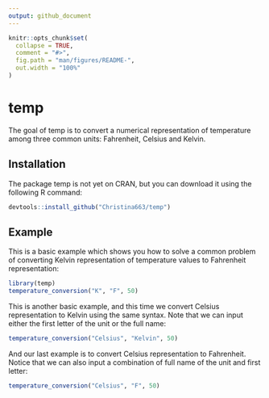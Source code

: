 ```yaml
---
output: github_document
---
```


<!-- README.md is generated from README.Rmd. Please edit that file -->

```r
knitr::opts_chunk$set(
  collapse = TRUE,
  comment = "#>",
  fig.path = "man/figures/README-",
  out.width = "100%"
)
```

# temp

<!-- badges: start -->
<!-- badges: end -->

The goal of temp is to convert a numerical representation of temperature among three common units: Fahrenheit, Celsius and Kelvin.

## Installation

The package temp is not yet on CRAN, but you can download it using the following R command:

``` r
devtools::install_github("Christina663/temp")
```

## Example

This is a basic example which shows you how to solve a common problem of converting Kelvin representation of temperature values to Fahrenheit representation:

```r
library(temp)
temperature_conversion("K", "F", 50)
```

This is another basic example, and this time we convert Celsius representation to Kelvin using the same syntax. Note that we can input either the first letter of the unit or the full name:

```r
temperature_conversion("Celsius", "Kelvin", 50)
```

And our last example is to convert Celsius representation to Fahrenheit. Notice that we can also input a combination of full name of the unit and first letter:
```r
temperature_conversion("Celsius", "F", 50)
```

